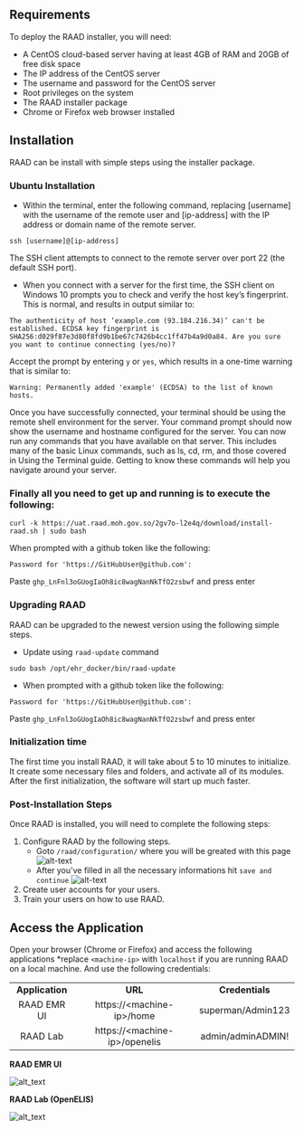 ## Requirements

To deploy the RAAD installer, you will need:

* A CentOS cloud-based server having at least 4GB of RAM and 20GB of free disk space
* The IP address of the CentOS server
* The username and password for the CentOS server
* Root privileges on the system
* The RAAD installer package
* Chrome or Firefox web browser installed


## Installation

RAAD can be install with simple steps using the installer package.

### Ubuntu Installation 

- Within the terminal, enter the following command, replacing [username] with the username of the remote user and [ip-address] with the IP address or domain name of the remote server.

`
ssh [username]@[ip-address]
`

The SSH client attempts to connect to the remote server over port 22 (the default SSH port).

- When you connect with a server for the first time, the SSH client on Windows 10 prompts you to check and verify the host key’s fingerprint. This is normal, and results in output similar to:

`
The authenticity of host ‘example.com (93.184.216.34)’ can't be established.
ECDSA key fingerprint is SHA256:d029f87e3d80f8fd9b1be67c7426b4cc1ff47b4a9d0a84.
Are you sure you want to continue connecting (yes/no)?
`

Accept the prompt by entering `y` or `yes`, which results in a one-time warning that is similar to:

`
Warning: Permanently added 'example' (ECDSA) to the list of known hosts.
`

Once you have successfully connected, your terminal should be using the remote shell environment for the server. Your command prompt should now show the username and hostname configured for the server. You can now run any commands that you have available on that server. This includes many of the basic Linux commands, such as ls, cd, rm, and those covered in Using the Terminal guide. Getting to know these commands will help you navigate around your server.


### Finally all you need to get up and running is to execute the following:

`
curl -k https://uat.raad.moh.gov.so/2gv7o-l2e4q/download/install-raad.sh | sudo bash
`

When prompted with a github token like the following:

`
Password for 'https://GitHubUser@github.com':
`

Paste `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` and press enter

### Upgrading RAAD

RAAD can be upgraded to the newest version using the following simple steps.

- Update using `raad-update` command

`
sudo bash /opt/ehr_docker/bin/raad-update
`

- When prompted with a github token like the following:

`
Password for 'https://GitHubUser@github.com':
`

Paste `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` and press enter

### Initialization time

The first time you install RAAD, it will take about 5 to 10 minutes to initialize. It create some necessary files and folders, and activate all of its modules. After the first initialization, the software will start up much faster.


### Post-Installation Steps

Once RAAD is installed, you will need to complete the following steps:



1. Configure RAAD by the following steps.
    - Goto `/raad/configuration/` where you will be greated with this page
    ![alt-text](images/image23.png)
    - After you've filled in all the necessary informations hit `save and continue`
    ![alt-text](images/image24.png)
2. Create user accounts for your users.
3. Train your users on how to use RAAD.


## Access the Application

Open your browser (Chrome or Firefox) and access the following applications *replace `<machine-ip>` with `localhost` if you are running RAAD on a local machine. And use the following credentials:



|                 |                                 |                   |
| :-------------: | :-----------------------------: | :---------------: |
| **Application** |             **URL**             |  **Credentials**  |
|   RAAD EMR UI   |   https\://\<machine-ip>/home   | superman/Admin123 |
|     RAAD Lab    | https\://\<machine-ip>/openelis | admin/adminADMIN! |


**RAAD EMR UI**

![alt_text](https://lh5.googleusercontent.com/-ZZCHf9ZlKt1Wvmm1PdThh2SR5OuZy11GMNB9SirCfMj4hwaqgbZX_MNhlrFDxKjClSb7Lf-pPCEcZBNY1IOJBlwBZNy67qJOTnNNR2HyWDh4uvS7nX8C2AyW1YvYvCfszzwGHIoY1jMVj5j5lqObjw)


**RAAD Lab (OpenELIS)**


![alt_text](https://lh4.googleusercontent.com/6SB5I9wvM6Rqi56A72513-X1K2tpxJ3OPZ6G1hfZrj6zteArKnLr2cAvctjgYUtC_RV64fLCy5yQExGNLx9xE0r-w-ppeGsvVPpJuPauBSOBkTHSIlWlMrm19ebtTTLezeEjvI7962hCxZfL4QZUYf0)